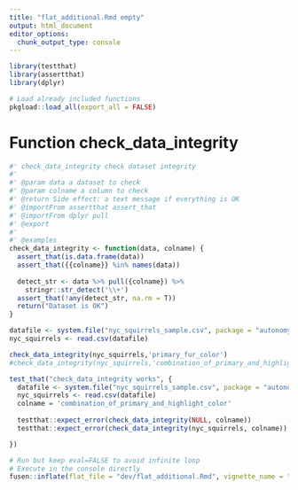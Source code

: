 ```yaml
---
title: "flat_additional.Rmd empty"
output: html_document
editor_options: 
  chunk_output_type: console
---
```


```r
library(testthat)
library(assertthat)
library(dplyr)
```

```r
# Load already included functions
pkgload::load_all(export_all = FALSE)
```

# Function check_data_integrity

```r
#' check_data_integrity check dataset integrity
#'
#' @param data a dataset to check
#' @param colname a column to check
#' @return Side effect: a text message if everything is OK
#' @importFrom assertthat assert_that
#' @importFrom dplyr pull
#' @export
#'
#' @examples
check_data_integrity <- function(data, colname) {
  assert_that(is.data.frame(data))
  assert_that({{colname}} %in% names(data))
  
  detect_str <- data %>% pull({colname}) %>% 
    stringr::str_detect('\\+')
  assert_that(!any(detect_str, na.rm = T))
  return("Dataset is OK")
}
```

```r
datafile <- system.file("nyc_squirrels_sample.csv", package = "autonomy.ch")
nyc_squirrels <- read.csv(datafile)

check_data_integrity(nyc_squirrels,'primary_fur_color')
#check_data_integrity(nyc_squirrels,'combination_of_primary_and_highlight_color')
```

```r
test_that("check_data_integrity works", {
  datafile <- system.file("nyc_squirrels_sample.csv", package = "autonomy.ch")
  nyc_squirrels <- read.csv(datafile)
  colname = 'combination_of_primary_and_highlight_color'
  
  testthat::expect_error(check_data_integrity(NULL, colname))
  testthat::expect_error(check_data_integrity(nyc_squirrels, colname))

})
```


```r
# Run but keep eval=FALSE to avoid infinite loop
# Execute in the console directly
fusen::inflate(flat_file = "dev/flat_additional.Rmd", vignette_name = "Go further")
```

